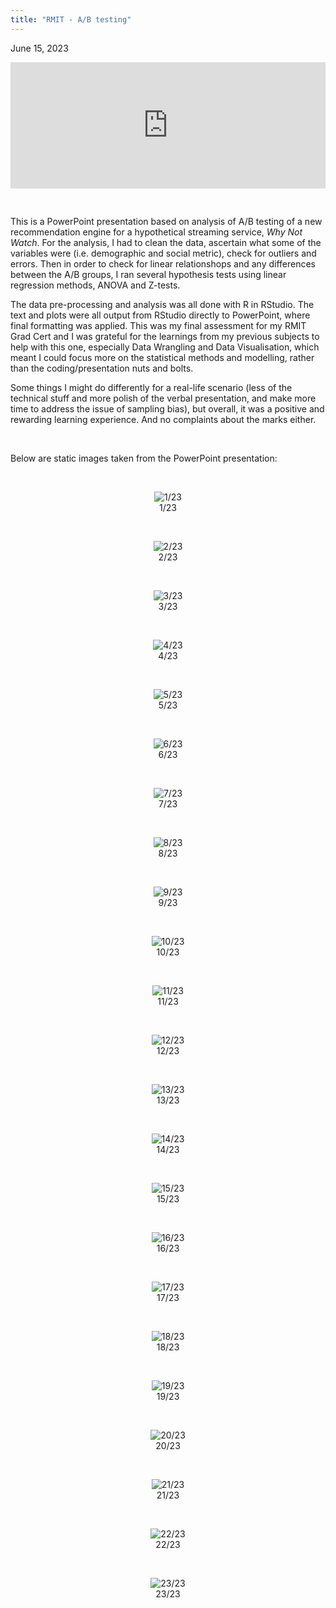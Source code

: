 ```yaml
---
title: "RMIT - A/B testing"
---
```


June 15, 2023

<center>

<div style="padding:40% 0 0 0;position:relative;"><iframe src="https://player.vimeo.com/video/836475768?h=5fb92b17ca&amp;title=0&amp;byline=0&amp;portrait=0&amp;speed=0&amp;badge=0&amp;autopause=0&amp;player_id=0&amp;app_id=58479" frameborder="0" allow="autoplay; fullscreen; picture-in-picture" allowfullscreen style="position:absolute;top:0;left:0;width:100%;height:100%;" title="RMIT Applied Analytics - A-B Testing analysis"></iframe>

</center>

<br>

This is a PowerPoint presentation based on analysis of A/B testing of a new recommendation engine for a hypothetical streaming service, *Why Not Watch*. For the analysis, I had to clean the data, ascertain what some of the variables were (i.e. demographic and social metric), check for outliers and errors. Then in order to check for linear relationshops and any differences between the A/B groups, I ran several hypothesis tests using linear regression methods, ANOVA and Z-tests. 


The data pre-processing and analysis was all done with R in RStudio. The text and plots were all output from RStudio directly to PowerPoint, where final formatting was applied. This was my final assessment for my RMIT Grad Cert and I was grateful for the learnings from my previous subjects to help with this one, especially Data Wrangling and Data Visualisation, which meant I could focus more on the statistical methods and modelling, rather than the coding/presentation nuts and bolts.

Some things I might do differently for a real-life scenario (less of the technical stuff and more polish of the verbal presentation, and make more time to address the issue of sampling bias), but overall, it was a positive and rewarding learning experience. And no complaints about the marks either. 

<br>

Below are static images taken from the PowerPoint presentation:

<br>

<center>

![1/23](images/ab_testing_1.jpeg)

<br>

![2/23](images/ab_testing_2.jpeg)

<br>

![3/23](images/ab_testing_3.jpeg)

<br>

![4/23](images/ab_testing_4.jpeg)

<br>

![5/23](images/ab_testing_5.jpeg)

<br>

![6/23](images/ab_testing_6.jpeg)

<br>

![7/23](images/ab_testing_7.jpeg)

<br>

![8/23](images/ab_testing_8.jpeg)

<br>

![9/23](images/ab_testing_9.jpeg)

<br>

![10/23](images/ab_testing_10.jpeg)

<br>

![11/23](images/ab_testing_11.jpeg)

<br>

![12/23](images/ab_testing_12.jpeg)

<br>

![13/23](images/ab_testing_13.jpeg)

<br>

![14/23](images/ab_testing_14.jpeg)

<br>

![15/23](images/ab_testing_15.jpeg)

<br>

![16/23](images/ab_testing_16.jpeg)

<br>

![17/23](images/ab_testing_17.jpeg)

<br>

![18/23](images/ab_testing_18.jpeg)

<br>

![19/23](images/ab_testing_19.jpeg)

<br>

![20/23](images/ab_testing_20.jpeg)

<br>

![21/23](images/ab_testing_21.jpeg)

<br>

![22/23](images/ab_testing_22.jpeg)

<br>

![23/23](images/ab_testing_23.jpeg)

</center>
